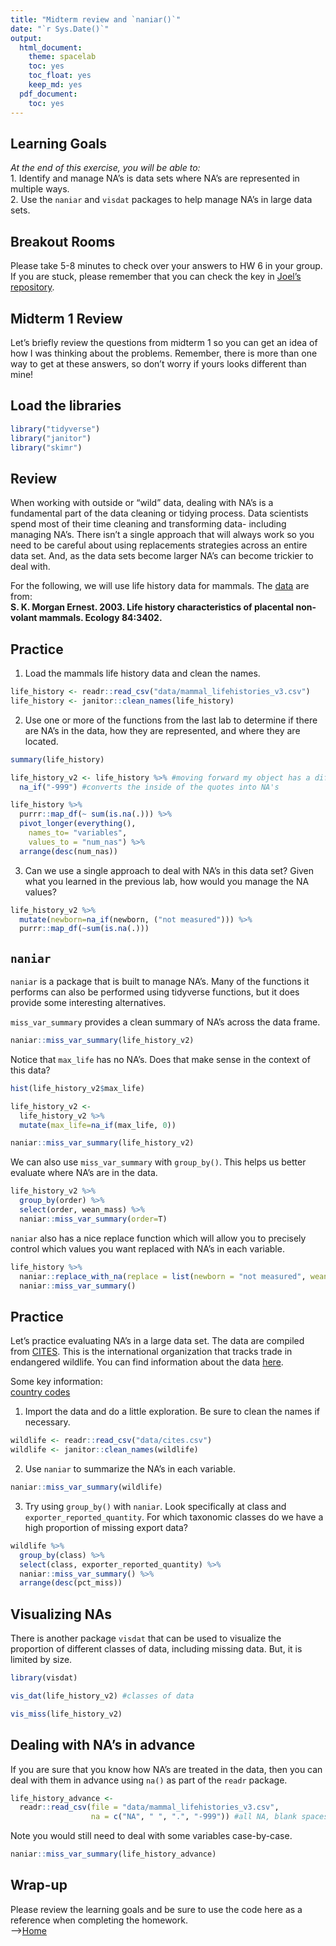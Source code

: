 ```yaml
---
title: "Midterm review and `naniar()`"
date: "`r Sys.Date()`"
output:
  html_document: 
    theme: spacelab
    toc: yes
    toc_float: yes
    keep_md: yes
  pdf_document:
    toc: yes
---
```


## Learning Goals
*At the end of this exercise, you will be able to:*    
1. Identify and manage NA's is data sets where NA's are represented in multiple ways.    
2. Use the `naniar` and `visdat` packages to help manage NA's in large data sets.  

## Breakout Rooms  
Please take 5-8 minutes to check over your answers to HW 6 in your group. If you are stuck, please remember that you can check the key in [Joel's repository](https://github.com/jmledford3115/BIS15LW2021_jledford).  

## Midterm 1 Review
Let's briefly review the questions from midterm 1 so you can get an idea of how I was thinking about the problems. Remember, there is more than one way to get at these answers, so don't worry if yours looks different than mine!

## Load the libraries
```r
library("tidyverse")
library("janitor")
library("skimr")
```

## Review
When working with outside or "wild" data, dealing with NA's is a fundamental part of the data cleaning or tidying process. Data scientists spend most of their time cleaning and transforming data- including managing NA's. There isn't a single approach that will always work so you need to be careful about using replacements strategies across an entire data set. And, as the data sets become larger NA's can become trickier to deal with.  

For the following, we will use life history data for mammals. The [data](http://esapubs.org/archive/ecol/E084/093/) are from:  
**S. K. Morgan Ernest. 2003. Life history characteristics of placental non-volant mammals. Ecology 84:3402.**  

## Practice
1. Load the mammals life history data and clean the names.  
```r
life_history <- readr::read_csv("data/mammal_lifehistories_v3.csv")
life_history <- janitor::clean_names(life_history)
```

2. Use one or more of the functions from the last lab to determine if there are NA's in the data, how they are represented, and where they are located.

```r
summary(life_history)
```
```r
life_history_v2 <- life_history %>% #moving forward my object has a different name 
  na_if("-999") #converts the inside of the quotes into NA's 
```

```r
life_history %>% 
  purrr::map_df(~ sum(is.na(.))) %>% 
  pivot_longer(everything(),
    names_to= "variables",
    values_to = "num_nas") %>% 
  arrange(desc(num_nas))
```


3. Can we use a single approach to deal with NA's in this data set? Given what you learned in the previous lab, how would you manage the NA values?

```r
life_history_v2 %>% 
  mutate(newborn=na_if(newborn, ("not measured"))) %>% 
  purrr::map_df(~sum(is.na(.)))
```


## `naniar`
`naniar` is a package that is built to manage NA's. Many of the functions it performs can also be performed using tidyverse functions, but it does provide some interesting alternatives.  

`miss_var_summary` provides a clean summary of NA's across the data frame.
```r
naniar::miss_var_summary(life_history_v2)
```

Notice that `max_life` has no NA's. Does that make sense in the context of this data?
```r
hist(life_history_v2$max_life)
```

```r
life_history_v2 <- 
  life_history_v2 %>% 
  mutate(max_life=na_if(max_life, 0))
```

```r
naniar::miss_var_summary(life_history_v2)
```

We can also use `miss_var_summary` with `group_by()`. This helps us better evaluate where NA's are in the data.
```r
life_history_v2 %>%
  group_by(order) %>%
  select(order, wean_mass) %>% 
  naniar::miss_var_summary(order=T)
```

`naniar` also has a nice replace function which will allow you to precisely control which values you want replaced with NA's in each variable.
```r
life_history %>% 
  naniar::replace_with_na(replace = list(newborn = "not measured", weaning= -999, wean_mass= -999, afr= -999, max_life= 0, litter_size= -999, gestation= -999, mass= -999)) %>% 
  naniar::miss_var_summary()
```

## Practice
Let's practice evaluating NA's in a large data set. The data are compiled from [CITES](https://cites.org/eng). This is the international organization that tracks trade in endangered wildlife. You can find information about the data [here](https://www.kaggle.com/cites/cites-wildlife-trade-database).  

Some key information:  
[country codes](https://en.wikipedia.org/wiki/ISO_3166-1_alpha-2)  

1. Import the data and do a little exploration. Be sure to clean the names if necessary.
```r
wildlife <- readr::read_csv("data/cites.csv")
wildlife <- janitor::clean_names(wildlife)
```

2. Use `naniar` to summarize the NA's in each variable.
```r
naniar::miss_var_summary(wildlife)
```

3. Try using `group_by()` with `naniar`. Look specifically at class and `exporter_reported_quantity`. For which taxonomic classes do we have a high proportion of missing export data?
```r
wildlife %>% 
  group_by(class) %>% 
  select(class, exporter_reported_quantity) %>% 
  naniar::miss_var_summary() %>% 
  arrange(desc(pct_miss))
```

## Visualizing NAs
There is another package `visdat` that can be used to visualize the proportion of different classes of data, including missing data. But, it is limited by size.
```r
library(visdat)
```

```r
vis_dat(life_history_v2) #classes of data
```

```r
vis_miss(life_history_v2)
```

## Dealing with NA's in advance
If you are sure that you know how NA's are treated in the data, then you can deal with them in advance using `na()` as part of the `readr` package.
```r
life_history_advance <- 
  readr::read_csv(file = "data/mammal_lifehistories_v3.csv", 
                  na = c("NA", " ", ".", "-999")) #all NA, blank spaces, .,and -999 are treated as NA
```

Note you would still need to deal with some variables case-by-case.
```r
naniar::miss_var_summary(life_history_advance)
```

## Wrap-up  
Please review the learning goals and be sure to use the code here as a reference when completing the homework.  
-->[Home](https://jmledford3115.github.io/datascibiol/)